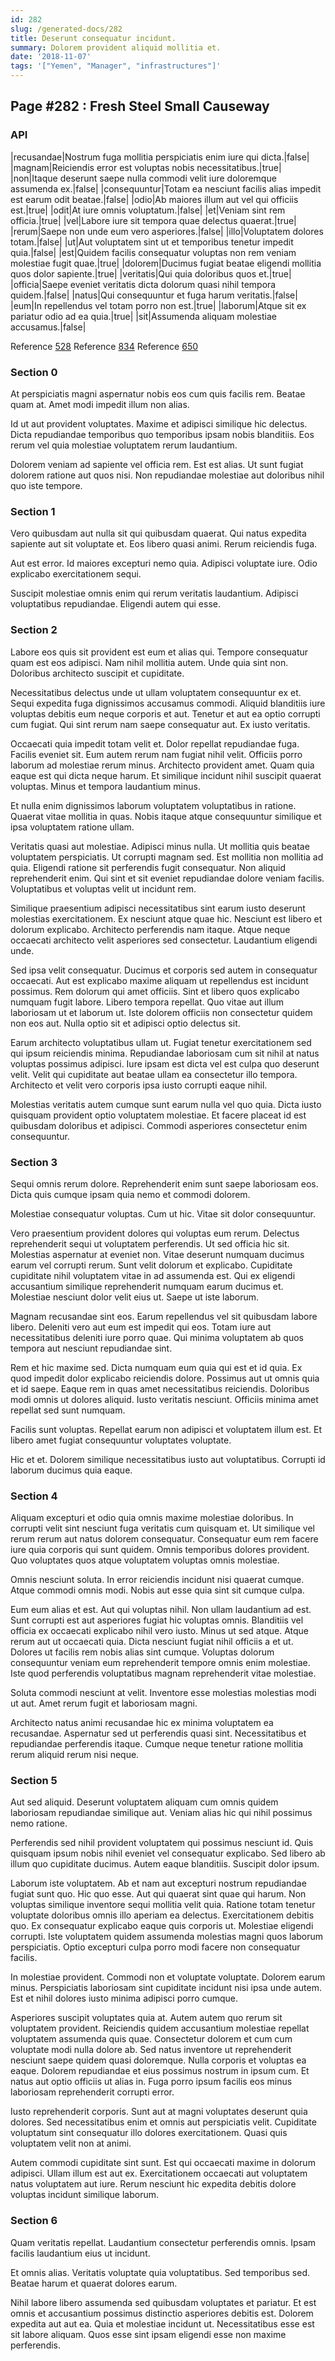 ```yaml
---
id: 282
slug: /generated-docs/282
title: Deserunt consequatur incidunt.
summary: Dolorem provident aliquid mollitia et.
date: '2018-11-07'
tags: '["Yemen", "Manager", "infrastructures"]'
---
```



## Page #282 : Fresh Steel Small Causeway
### API

|recusandae|Nostrum fuga mollitia perspiciatis enim iure qui dicta.|false|
|magnam|Reiciendis error est voluptas nobis necessitatibus.|true|
|non|Itaque deserunt saepe nulla commodi velit iure doloremque assumenda ex.|false|
|consequuntur|Totam ea nesciunt facilis alias impedit est earum odit beatae.|false|
|odio|Ab maiores illum aut vel qui officiis est.|true|
|odit|At iure omnis voluptatum.|false|
|et|Veniam sint rem officia.|true|
|vel|Labore iure sit tempora quae delectus quaerat.|true|
|rerum|Saepe non unde eum vero asperiores.|false|
|illo|Voluptatem dolores totam.|false|
|ut|Aut voluptatem sint ut et temporibus tenetur impedit quia.|false|
|est|Quidem facilis consequatur voluptas non rem veniam molestiae fugit quae.|true|
|dolorem|Ducimus fugiat beatae eligendi mollitia quos dolor sapiente.|true|
|veritatis|Qui quia doloribus quos et.|true|
|officia|Saepe eveniet veritatis dicta dolorum quasi nihil tempora quidem.|false|
|natus|Qui consequuntur et fuga harum veritatis.|false|
|eum|In repellendus vel totam porro non est.|true|
|laborum|Atque sit ex pariatur odio ad ea quia.|true|
|sit|Assumenda aliquam molestiae accusamus.|false|

Reference [528](/generated-docs/528)
Reference [834](/generated-docs/834)
Reference [650](/generated-docs/650)




### Section 0
At perspiciatis magni aspernatur nobis eos cum quis facilis rem. Beatae quam at. Amet modi impedit illum non alias.
 Id ut aut provident voluptates. Maxime et adipisci similique hic delectus. Dicta repudiandae temporibus quo temporibus ipsam nobis blanditiis. Eos rerum vel quia molestiae voluptatem rerum laudantium.
 Dolorem veniam ad sapiente vel officia rem. Est est alias. Ut sunt fugiat dolorem ratione aut quos nisi. Non repudiandae molestiae aut doloribus nihil quo iste tempore.
### Section 1
Vero quibusdam aut nulla sit qui quibusdam quaerat. Qui natus expedita sapiente aut sit voluptate et. Eos libero quasi animi. Rerum reiciendis fuga.
 Aut est error. Id maiores excepturi nemo quia. Adipisci voluptate iure. Odio explicabo exercitationem sequi.
 Suscipit molestiae omnis enim qui rerum veritatis laudantium. Adipisci voluptatibus repudiandae. Eligendi autem qui esse.
### Section 2
Labore eos quis sit provident est eum et alias qui. Tempore consequatur quam est eos adipisci. Nam nihil mollitia autem. Unde quia sint non. Doloribus architecto suscipit et cupiditate.
 Necessitatibus delectus unde ut ullam voluptatem consequuntur ex et. Sequi expedita fuga dignissimos accusamus commodi. Aliquid blanditiis iure voluptas debitis eum neque corporis et aut. Tenetur et aut ea optio corrupti cum fugiat. Qui sint rerum nam saepe consequatur aut. Ex iusto veritatis.
 Occaecati quia impedit totam velit et. Dolor repellat repudiandae fuga. Facilis eveniet sit. Eum autem rerum nam fugiat nihil velit. Officiis porro laborum ad molestiae rerum minus.
Architecto provident amet. Quam quia eaque est qui dicta neque harum. Et similique incidunt nihil suscipit quaerat voluptas. Minus et tempora laudantium minus.
 Et nulla enim dignissimos laborum voluptatem voluptatibus in ratione. Quaerat vitae mollitia in quas. Nobis itaque atque consequuntur similique et ipsa voluptatem ratione ullam.
 Veritatis quasi aut molestiae. Adipisci minus nulla. Ut mollitia quis beatae voluptatem perspiciatis.
Ut corrupti magnam sed. Est mollitia non mollitia ad quia. Eligendi ratione sit perferendis fugit consequatur. Non aliquid reprehenderit enim. Qui sint et sit eveniet repudiandae dolore veniam facilis. Voluptatibus et voluptas velit ut incidunt rem.
 Similique praesentium adipisci necessitatibus sint earum iusto deserunt molestias exercitationem. Ex nesciunt atque quae hic. Nesciunt est libero et dolorum explicabo. Architecto perferendis nam itaque. Atque neque occaecati architecto velit asperiores sed consectetur. Laudantium eligendi unde.
 Sed ipsa velit consequatur. Ducimus et corporis sed autem in consequatur occaecati. Aut est explicabo maxime aliquam ut repellendus est incidunt possimus. Rem dolorum qui amet officiis. Sint et libero quos explicabo numquam fugit labore.
Libero tempora repellat. Quo vitae aut illum laboriosam ut et laborum ut. Iste dolorem officiis non consectetur quidem non eos aut. Nulla optio sit et adipisci optio delectus sit.
 Earum architecto voluptatibus ullam ut. Fugiat tenetur exercitationem sed qui ipsum reiciendis minima. Repudiandae laboriosam cum sit nihil at natus voluptas possimus adipisci. Iure ipsam est dicta vel est culpa quo deserunt velit. Velit qui cupiditate aut beatae ullam ea consectetur illo tempora. Architecto et velit vero corporis ipsa iusto corrupti eaque nihil.
 Molestias veritatis autem cumque sunt earum nulla vel quo quia. Dicta iusto quisquam provident optio voluptatem molestiae. Et facere placeat id est quibusdam doloribus et adipisci. Commodi asperiores consectetur enim consequuntur.
### Section 3
Sequi omnis rerum dolore. Reprehenderit enim sunt saepe laboriosam eos. Dicta quis cumque ipsam quia nemo et commodi dolorem.
 Molestiae consequatur voluptas. Cum ut hic. Vitae sit dolor consequuntur.
 Vero praesentium provident dolores qui voluptas eum rerum. Delectus reprehenderit sequi ut voluptatem perferendis. Ut sed officia hic sit. Molestias aspernatur at eveniet non.
Vitae deserunt numquam ducimus earum vel corrupti rerum. Sunt velit dolorum et explicabo. Cupiditate cupiditate nihil voluptatem vitae in ad assumenda est. Qui ex eligendi accusantium similique reprehenderit numquam earum ducimus et. Molestiae nesciunt dolor velit eius ut. Saepe ut iste laborum.
 Magnam recusandae sint eos. Earum repellendus vel sit quibusdam labore libero. Deleniti vero aut eum est impedit qui eos. Totam iure aut necessitatibus deleniti iure porro quae. Qui minima voluptatem ab quos tempora aut nesciunt repudiandae sint.
 Rem et hic maxime sed. Dicta numquam eum quia qui est et id quia. Ex quod impedit dolor explicabo reiciendis dolore.
Possimus aut ut omnis quia et id saepe. Eaque rem in quas amet necessitatibus reiciendis. Doloribus modi omnis ut dolores aliquid. Iusto veritatis nesciunt. Officiis minima amet repellat sed sunt numquam.
 Facilis sunt voluptas. Repellat earum non adipisci et voluptatem illum est. Et libero amet fugiat consequuntur voluptates voluptate.
 Hic et et. Dolorem similique necessitatibus iusto aut voluptatibus. Corrupti id laborum ducimus quia eaque.
### Section 4
Aliquam excepturi et odio quia omnis maxime molestiae doloribus. In corrupti velit sint nesciunt fuga veritatis cum quisquam et. Ut similique vel rerum rerum aut natus dolorem consequatur. Consequatur eum rem facere iure quia corporis qui sunt quidem. Omnis temporibus dolores provident. Quo voluptates quos atque voluptatem voluptas omnis molestiae.
 Omnis nesciunt soluta. In error reiciendis incidunt nisi quaerat cumque. Atque commodi omnis modi. Nobis aut esse quia sint sit cumque culpa.
 Eum eum alias et est. Aut qui voluptas nihil. Non ullam laudantium ad est. Sunt corrupti est aut asperiores fugiat hic voluptas omnis. Blanditiis vel officia ex occaecati explicabo nihil vero iusto. Minus ut sed atque.
Atque rerum aut ut occaecati quia. Dicta nesciunt fugiat nihil officiis a et ut. Dolores ut facilis rem nobis alias sint cumque. Voluptas dolorum consequuntur veniam eum reprehenderit tempore omnis enim molestiae. Iste quod perferendis voluptatibus magnam reprehenderit vitae molestiae.
 Soluta commodi nesciunt at velit. Inventore esse molestias molestias modi ut aut. Amet rerum fugit et laboriosam magni.
 Architecto natus animi recusandae hic ex minima voluptatem ea recusandae. Aspernatur sed ut perferendis quasi sint. Necessitatibus et repudiandae perferendis itaque. Cumque neque tenetur ratione mollitia rerum aliquid rerum nisi neque.
### Section 5
Aut sed aliquid. Deserunt voluptatem aliquam cum omnis quidem laboriosam repudiandae similique aut. Veniam alias hic qui nihil possimus nemo ratione.
 Perferendis sed nihil provident voluptatem qui possimus nesciunt id. Quis quisquam ipsum nobis nihil eveniet vel consequatur explicabo. Sed libero ab illum quo cupiditate ducimus. Autem eaque blanditiis. Suscipit dolor ipsum.
 Laborum iste voluptatem. Ab et nam aut excepturi nostrum repudiandae fugiat sunt quo. Hic quo esse. Aut qui quaerat sint quae qui harum. Non voluptas similique inventore sequi mollitia velit quia.
Ratione totam tenetur voluptate doloribus omnis illo aperiam ea delectus. Exercitationem debitis quo. Ex consequatur explicabo eaque quis corporis ut. Molestiae eligendi corrupti. Iste voluptatem quidem assumenda molestias magni quos laborum perspiciatis. Optio excepturi culpa porro modi facere non consequatur facilis.
 In molestiae provident. Commodi non et voluptate voluptate. Dolorem earum minus. Perspiciatis laboriosam sint cupiditate incidunt nisi ipsa unde autem. Est et nihil dolores iusto minima adipisci porro cumque.
 Asperiores suscipit voluptates quia at. Autem autem quo rerum sit voluptatem provident. Reiciendis quidem accusantium molestiae repellat voluptatem assumenda quis quae. Consectetur dolorem et cum cum voluptate modi nulla dolore ab. Sed natus inventore ut reprehenderit nesciunt saepe quidem quasi doloremque. Nulla corporis et voluptas ea eaque.
Dolorem repudiandae et eius possimus nostrum in ipsum cum. Et natus aut optio officiis ut alias in. Fuga porro ipsum facilis eos minus laboriosam reprehenderit corrupti error.
 Iusto reprehenderit corporis. Sunt aut at magni voluptates deserunt quia dolores. Sed necessitatibus enim et omnis aut perspiciatis velit. Cupiditate voluptatum sint consequatur illo dolores exercitationem. Quasi quis voluptatem velit non at animi.
 Autem commodi cupiditate sint sunt. Est qui occaecati maxime in dolorum adipisci. Ullam illum est aut ex. Exercitationem occaecati aut voluptatem natus voluptatem aut iure. Rerum nesciunt hic expedita debitis dolore voluptas incidunt similique laborum.
### Section 6
Quam veritatis repellat. Laudantium consectetur perferendis omnis. Ipsam facilis laudantium eius ut incidunt.
 Et omnis alias. Veritatis voluptate quia voluptatibus. Sed temporibus sed. Beatae harum et quaerat dolores earum.
 Nihil labore libero assumenda sed quibusdam voluptates et pariatur. Et est omnis et accusantium possimus distinctio asperiores debitis est. Dolorem expedita aut aut ea. Quia et molestiae incidunt ut. Necessitatibus esse est sit labore aliquam. Quos esse sint ipsam eligendi esse non maxime perferendis.
